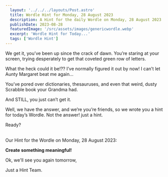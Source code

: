 ```yaml
---
  layout: '../../../layouts/Post.astro'
  title: Wordle Hint for Monday, 28 August 2023
  description: A Hint for the daily Wordle on Monday, 28 August 2023
  publishDate: 2023-08-28
  featuredImage: '/src/assets/images/genericwordle.webp'
  excerpt: 'Wordle Hint for Today...'
  tags: ['Wordle Hint']
---
```


  We get it, you’ve been up since the crack of dawn. You’re staring at your screen, trying desperately to get that coveted green row of letters. 

  What the heck could it be!??
  I’ve normally figured it out by now!
  I can’t let Aunty Margaret beat me again… 

  You’ve pored over dictionaries, thesauruses, and even that weird, dusty Scrabble book your Grandma had.

  And STILL, you just can’t get it. 

  Well, we have the answer, and we’re you’re friends, so we wrote you a hint for today’s Wordle.
  Not the answer! just a hint. 

  Ready?<br /><br />

  Our Hint for the Wordle on Monday, 28 August 2023:

  **Create something meaningful!**

  Ok, we'll see you again tomorrow, 

  Just a Hint Team.
  